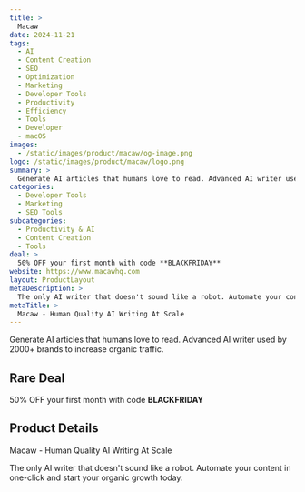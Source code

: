 ```yaml
---
title: >
  Macaw
date: 2024-11-21
tags:
  - AI
  - Content Creation
  - SEO
  - Optimization
  - Marketing
  - Developer Tools
  - Productivity
  - Efficiency
  - Tools
  - Developer
  - macOS
images:
  - /static/images/product/macaw/og-image.png
logo: /static/images/product/macaw/logo.png
summary: >
  Generate AI articles that humans love to read. Advanced AI writer used by 2000+ brands to increase organic traffic.
categories:
  - Developer Tools
  - Marketing
  - SEO Tools
subcategories:
  - Productivity & AI
  - Content Creation
  - Tools
deal: >
  50% OFF your first month with code **BLACKFRIDAY**
website: https://www.macawhq.com
layout: ProductLayout
metaDescription: >
  The only AI writer that doesn't sound like a robot. Automate your content in one-click and start your organic growth today.
metaTitle: >
  Macaw - Human Quality AI Writing At Scale
---
```

Generate AI articles that humans love to read. Advanced AI writer used by 2000+ brands to increase organic traffic.

## Rare Deal

50% OFF your first month with code **BLACKFRIDAY**

## Product Details
Macaw - Human Quality AI Writing At Scale

The only AI writer that doesn't sound like a robot. Automate your content in one-click and start your organic growth today.
